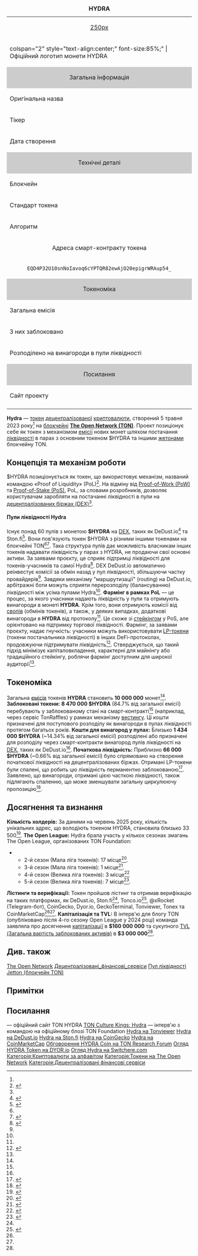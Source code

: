 {| class="infobox" style="width:300px; font-size:90%; line-height:1.4em"
|+ '''HYDRA'''
|-
| colspan="2" style="text-align:center;" | [[Файл:TON_HYDRA.png|250px]]
|-
| colspan="2" style="text-align:center;" font-size:85%;" | Офіційний логотип монети HYDRA
|-
!colspan="2" style="text-align:center; background:#ccc;"| Загальна інформація
|-
! Оригінальна назва
| HYDRA
|-
! Тікер
| $HYDRA
|-
! Дата створення
| 5 травня 2023 року<ref name="fortune_launch">{{Cite web |url=https://tonviewer.com/transaction/e308a5212dbceb9b479c481c00bddbbee404e4ec58165872437dde08a9449c28 |title=HYDRA Token Launched on TON Blockchain |website=TON Viewer |date=2023-05-05 |access-date=2025-05-18}}</ref>
|-
!colspan="2" style="text-align:center; background:#ccc;"| Технічні деталі
|-
! Блокчейн
| [[The Open Network|TON]]
|-
! Стандарт токена
| [[Jetton (блокчейн TON)|Jetton]]
|-
! Алгоритм
| Proof-of-Liquidity (PoL)
|-
! colspan="2" style="text-align:center;" | Адреса смарт-контракту токена
|-
| colspan="2" style="text-align:center;" | <code style="word-break: break-all;">EQD4P32U10snNoIavoq6cYPTQR82ewAjO20epigrWRAup54_</code>
|-
!colspan="2" style="text-align:center; background:#ccc;"| Токеноміка
|-
! Загальна емісія
| 10 000 000 $HYDRA <ref name="tonhydra_tokenomics_supply">{{Cite web |url=https://coinmarketcap.com/currencies/hydra-ton/ |title=HYDRA Jetton on CMC |website=coinmarketcap.com |access-date=2025-05-18}}</ref>
|-
! З них заблоковано
| 8 470 000 $HYDRA (84.7%) <ref name="tonhydra_tokenomics_lock">{{Cite web |url=https://tonraffles.app/lock/EQD4P32U10snNoIavoq6cYPTQR82ewAjO20epigrWRAup54_ |title=Інформація про блокування HYDRA на TonRaffles |website=tonraffles.app |access-date=2025-05-18}}</ref>
|-
! Розподілено на винагороди в пули ліквідності
| ~1 434 000 $HYDRA <ref name="tonhydra_tokenomics_rewards">{{Cite web |url=https://dedust.io/pools?page=1&assets=EQD4P32U10snNoIavoq6cYPTQR82ewAjO20epigrWRAup54_ |title=DeDust |website=dedust.io |access-date=2025-05-18}}</ref>
|-
!colspan="2" style="text-align:center; background:#ccc;"| Посилання
|-
! Сайт проекту
| [https://tonhydra.com tonhydra.com]
|-
|}
'''Hydra''' — [[токен (блокчейн)|токен]] [[децентралізація|децентралізованої]] [[криптовалюта|криптовалюти]], створений 5 травня 2023 року<ref name="fortune_launch"/> на [[блокчейн|блокчейні]] '''[[The Open Network|The Open Network (TON)]]'''. Проект позиціонує себе як токен з механізмом [[емісія (економіка)|емісії]] нових монет шляхом постачання [[ліквідність (економіка)|ліквідності]] в парах з основним токеном $HYDRA та іншими [[Jetton (блокчейн TON)|жетонами]] блокчейну TON.
== Концепція та механізм роботи ==
$HYDRA позиціонується як токен, що використовує механізм, названий командою «Proof of Liquidity» (PoL)<ref name="TONCultureKings">{{Cite web |url=https://blog.ton.org/ton-culture-kings-hydra |title=TON Culture Kings: Hydra |website=TON Blog |access-date=2025-05-18}}</ref>. На відміну від [[Доказ_виконання_роботи|Proof-of-Work (PoW)]] та [[Proof-of-Stake|Proof-of-Stake (PoS)]], PoL, за словами розробників, дозволяє користувачам заробляти на постачанні ліквідності в пули на [[Децентралізована_біржа|децентралізованих біржах (DEX)]]<ref name="TONCultureKings" />.
==== Пули ліквідності Hydra ====
Існує понад 60 пулів з монетою '''$HYDRA''' на [[Децентралізована_біржа|DEX]], таких як DeDust.io<ref name="dedust_hydra_pools">{{Cite web |url=https://dedust.io/pools?prioritizePromoted=false&page=1&sort=tvl_DESC&assets=EQD4P32U10snNoIavoq6cYPTQR82ewAjO20epigrWRAup54_ |title=Пули ліквідності Hydra на DeDust |website=dedust.io |access-date=2025-05-18}}</ref> та Ston.fi<ref name="stonfi_listing_ref">{{Cite web |url=https://app.ston.fi/pools/EQAE3jqovQueivQFoIMuEOVlDY7oERwWt9xxF9LAExAD57ur |title=Пул HYDRA/TON на Ston.fi |website=Ston.fi |access-date=2025-05-18}}</ref>. Вони пов'язують токен $HYDRA з різними іншими токенами на блокчейні TON<ref name="TONCultureKings" /><ref name="tonhydra_tokenomics">{{Cite web |url=https://tonhydra.com |title=Hydra Coin Official Website |website=tonhydra.com |access-date=2025-05-18}}</ref>. Така структура пулів дає можливість власникам інших токенів надавати ліквідність у парах з HYDRA, не продаючи свої основні активи. За заявами проєкту, це сприяє підтримці ліквідності для токенів-учасників та самої Hydra<ref name="source2_pools_diversification">{{Cite web |url=https://tonresear.ch/t/hydra-coin-the-real-decentralization/3779 |title=Hydra Coin - The real decentralization? |website=TON Research Forum |access-date=2025-05-18 |quote=Дана диверсифікація пулів створює легкий старт для холдерів інших монет.}}</ref>. DEX DeDust.io автоматично реінвестує комісії за обмін назад у пул ліквідності, збільшуючи частку провайдерів<ref name="TONCultureKings"/>. Завдяки механізму "маршрутизації" (routing) на DeDust.io, арбітражні боти можуть сприяти перерозподілу (балансуванню) ліквідності між усіма пулами Hydra<ref name="TONCultureKings"/>.
'''Фармінг в рамках PoL''' — це процес, за якого учасники надають ліквідність у пули та отримують винагороди в монеті '''HYDRA'''. Крім того, вони отримують комісії від [[Своп (фінанси)|свопів]] (обмінів токенів), а також, у деяких випадках, додаткові винагороди в '''HYDRA''' від протоколу<ref name="TONCultureKings" />. Це схоже зі [[Стейкінг|стейкінгом]] у PoS, але орієнтовано на підтримку торгової ліквідності. Фармінг, за заявами проєкту, надає гнучкість: учасники можуть використовувати [[LP-токены|LP-токени]] (токени постачальника ліквідності) в інших DeFi-протоколах, продовжуючи підтримувати ліквідність<ref name="source6_pol_easy">{{Cite web |url=https://dyor.io/blog/hydra-token/ |title=HYDRA Token on the TON Blockchain: The History and Plans |website=DYOR.io |date=2025-02-28 |access-date=2025-05-18 |quote=TON HYDRA uses a new system called Proof of Liquidity (PoL), which makes it easier for people to earn rewards without needing a lot of money for staking, validation, or mining.}}</ref>. Стверджується, що такий підхід мінімізує капіталовкладення, характерні для майнінгу або традиційного стейкінгу, роблячи фармінг доступним для широкої аудиторії<ref name="source6_pol_easy"/>.
== Токеноміка ==
Загальна [[емісія (економіка)|емісія]] токенів '''HYDRA''' становить '''10 000 000''' монет<ref name="tonhydra_tokenomics_supply"/>.
'''Заблоковані токени:''' '''8 470 000 $HYDRA''' (84.7% від загальної емісії) перебувають у заблокованому стані на смарт-контракті<ref name="tonhydra_tokenomics_lock"/> (наприклад, через сервіс TonRaffles) у рамках механізму [[Вестинг|вестингу]]. Ці кошти призначені для поступового розподілу як винагороди в пулах ліквідності протягом багатьох років.
'''Кошти для винагород у пулах:''' Близько '''1 434 000 $HYDRA''' (~14.34% від загальної емісії) розподілені або призначені для розподілу через смарт-контракти винагород пулів ліквідності на [[Децентралізована_біржа|DEX]], таких як DeDust.io<ref name="tonhydra_tokenomics_rewards"/>.
'''Початкова ліквідність:''' Приблизно '''66 000 $HYDRA''' (~0.66% від загальної емісії) було спрямовано на створення початкової ліквідності на децентралізованих біржах. Отримані LP-токени були спалені, що робить цю ліквідність перманентно заблокованою<ref name="tonhydra_tokenomics_lp_burn">{{Cite web |url=https://tonhydra.com |title=Hydra Coin Official Website — Tokenomics |website=tonhydra.com |access-date=2025-05-18 |quote=Primary circulation 0.66% of primary liquidity coins (LP tokens were burned)}}</ref>. Заявлено, що винагороди, отримані цією часткою ліквідності, також підлягають спаленню, що може зменшувати загальну циркулюючу пропозицію<ref name="tonhydra_tokenomics_first_liquidity">{{Cite web |url=https://dedust.io/portfolio/EQBJrNx8lP9BGN-QkTVv5nJLQZxoO8YqnoXrr_DmUGuGugkX |title=Первинна заблокована ліквідність |website=dedust.io |access-date=2025-05-18}}</ref>.
== Досягнення та визнання ==
'''Кількість холдерів:''' За даними на червень 2025 року, кількість унікальних адрес, що володіють токеном HYDRA, становила близько 33 500<ref name="hydra_holders">{{Cite web |url=https://tonviewer.com/EQD4P32U10snNoIavoq6cYPTQR82ewAjO20epigrWRAup54_?section=holders |title=HYDRA Token — Holders on TON Viewer |website=tonviewer.com |access-date=2025-05-18}}</ref>.
'''The Open League:''' Hydra брала участь у кількох сезонах змагань The Open League, організованих TON Foundation:
** 2-й сезон (Мала ліга токенів): 17 місце<ref name="source3_tol_s2">{{Cite web |url=https://blog.ton.org/tol-season-2-results-just-landed |title=TON Open League Season 2 Results |website=TON Blog |access-date=2025-05-18}}</ref>.
** 3-й сезон (Мала ліга токенів): 1 місце<ref name="source3_tol_s3">{{Cite web |url=https://blog.ton.org/the-open-league-season-3-results |title=TON Open League Season 3 Results |website=TON Blog |access-date=2025-05-18}}</ref>.
** 4-й сезон (Велика ліга токенів): 3 місце<ref name="source3_tol_s4">{{Cite web |url=https://blog.ton.org/the-open-league-season-4-results-new-champions-emerge |title=TON Open League Season 4 Results |website=TON Blog |access-date=2025-05-18}}</ref>
** 5-й сезон (Велика ліга токенів): 7 місце<ref name="source3_tol_s5">{{Cite web |url=https://blog.ton.org/these-are-the-best-projects-of-the-open-league-season-5 |title=TON Open League Season 5 Results |website=TON Blog |access-date=2025-05-18}}</ref>.
'''Лістинги та верифікації:''' Токен пройшов лістинг та отримав верифікацію на таких платформах, як DeDust.io, Ston.fi<ref name="stonfi_listing_ref"/>, Tonco.io<ref name="tonco_listing_ref">{{Cite web |url=https://app.tonco.io/#/pool/EQBQxcY1FVDlG03gPK_GmzSmt1XlJsbKWvTiwjZaTseAWQLF |title=HYDRA on Tonco.io |website=Tonco.io |access-date=2025-05-18}}</ref>, @xRocket (Telegram-бот), CoinGecko, Dyor.io, GeckoTerminal, Tonviewer, Tonex та CoinMarketCap<ref name="tonhydra_tokenomics_supply"/><ref name="TONCultureKings"/>.
'''Капіталізація та TVL:''' В інтерв'ю для блогу TON (опубліковано після 4-го сезону Open League у 2024 році) команда заявляла про досягнення [[Ринкова_капіталізація_криптовалют|капіталізації]] в '''$160 000 000''' та сукупного [[Total_value_locked|TVL (Загальна вартість заблокованих активів)]] в '''$3 000 000'''<ref name="TONCultureKings"/>.
== Див. також ==
[[The Open Network]]
[[Децентралізовані_фінансові_сервіси]]
[[Пул ліквідності]]
[[Jetton (блокчейн TON)]]
== Примітки ==
{{Примітки}}
== Посилання ==
{{URL|https://tonhydra.com}} — офіційний сайт TON HYDRA
[https://blog.ton.org/ton-culture-kings-hydra TON Culture Kings: Hydra] — інтерв'ю з командою на офіційному блозі TON Foundation
[https://tonviewer.com/EQD4P32U10snNoIavoq6cYPTQR82ewAjO20epigrWRAup54_ Hydra на Tonviewer]
[https://dedust.io/jettons/EQD4P32U10snNoIavoq6cYPTQR82ewAjO20epigrWRAup54_ Hydra на DeDust.io]
[https://app.ston.fi/swap?chartVisible=false&ft=HYDRA&tt=STON Hydra на Ston.fi]
[https://www.coingecko.com/en/coins/hydra-ton Hydra на CoinGecko]
[https://coinmarketcap.com/currencies/hydra-ton/ Hydra на CoinMarketCap]
[https://tonresear.ch/t/hydra-coin-the-real-decentralization/3779 Обговорення HYDRA Coin на TON Research Forum]
[https://dyor.io/blog/hydra-token/ Огляд HYDRA Token на DYOR.io] {{ref-en}} 
[https://switchere.com/guides/what-is-hydra Огляд Hydra на Switchere.com] {{ref-en}} 
[[Категорія:Криптовалюти за алфавітом]]
[[Категорія:Токени на The Open Network]]
[[Категорія:Децентралізовані фінансові сервіси]]